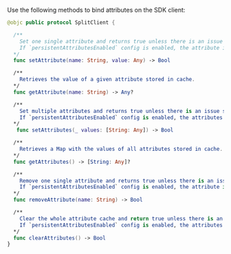Use the following methods to bind attributes on the SDK client:

```swift title="Swift"
@objc public protocol SplitClient {

  /**
    Set one single attribute and returns true unless there is an issue storing it.
    If `persistentAttributesEnabled` config is enabled, the attribute is also written to the persistent cache.
  */
  func setAttribute(name: String, value: Any) -> Bool

  /**
    Retrieves the value of a given attribute stored in cache.
  */
  func getAttribute(name: String) -> Any?

  /**
    Set multiple attributes and returns true unless there is an issue storing them.
    If `persistentAttributesEnabled` config is enabled, the attributes are also written to the persistent cache.
  */
   func setAttributes(_ values: [String: Any]) -> Bool

  /**
    Retrieves a Map with the values of all attributes stored in cache.
  */
  func getAttributes() -> [String: Any]?

  /**
    Remove one single attribute and returns true unless there is an issue deleting it.
    If `persistentAttributesEnabled` config is enabled, the attribute is also deleted from the persistent cache and won't be available in a subsequent session.
  */
  func removeAttribute(name: String) -> Bool

  /**
    Clear the whole attribute cache and return true unless there is an issue with the operation and some attributes might still be cached.
    If `persistentAttributesEnabled` config is enabled, the attributes are also deleted from the persistent cache and won't be available in a subsequent session.
  */
  func clearAttributes() -> Bool
}
```